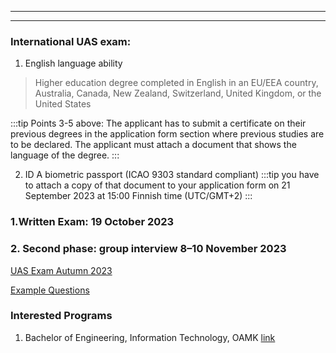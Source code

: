 
---

---


### International UAS exam: 

1. English language ability
> Higher education degree completed in English in an EU/EEA country, Australia, Canada, New Zealand, Switzerland, United Kingdom, or the United States

:::tip
Points 3-5 above: The applicant has to submit a certificate on their previous degrees in the application form section where previous studies are to be declared. The applicant must attach a document that shows the language of the degree.
:::

2. ID
A biometric passport (ICAO 9303 standard compliant)
:::tip
you have to attach a copy of that document to your application form on 21 September 2023 at 15:00 Finnish time (UTC/GMT+2) 
:::

### 1.Written Exam: 19 October 2023
### 2. Second phase: group interview 8–10 November 2023

[UAS Exam Autumn 2023](https://www.uasinfo.fi/international-uas-exam-autumn-2023/)


[Example Questions](https://www.uasinfo.fi/international-uas-exam-example-questions-of-the-first-phase-written-exam/#advancedmathematical)


### Interested Programs
1. Bachelor of Engineering, Information Technology, OAMK
[link](https://www.oamk.fi/en/study-at-oamk/bachelor-s-degrees/beng-information-technology/beng-information-technology-admission-criteria)

